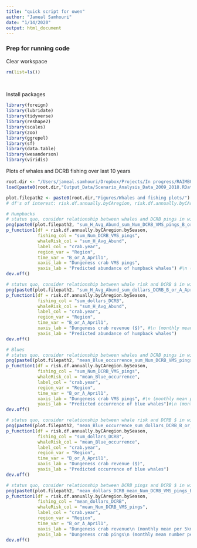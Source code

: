 ```yaml
---
title: "quick script for owen"
author: "Jameal Samhouri"
date: "1/14/2020"
output: html_document
---
```


### Prep for running code
Clear workspace
```r
rm(list=ls())
```
<br>

Install packages
```r
library(foreign)
library(lubridate)
library(tidyverse)
library(reshape2)
library(scales)
library(zoo)
library(ggrepel)
library(sf)
library(data.table)
library(wesanderson)
library(viridis)
```


Plots of whales and DCRB fishing over last 10 years
```r
root.dir <- "/Users/jameal.samhouri/Dropbox/Projects/In progress/RAIMBOW/Samhouri et al. whales risk/"
load(paste0(root.dir,"Output_Data/Scenario_Analysis_Data_2009_2018.RData"))

plot.filepath2 <- paste0(root.dir,"Figures/Whales and fishing plots/")
# df's of interest: risk.df.annually.byCAregion, risk.df.annually.byCAregion.bySeason, risk.df.annually.byAllBIAs, risk.df.annually.byAllBIAs.bySeason

# Humpbacks
# status quo, consider relationship between whales and DCRB pings in winter and spring by region
png(paste0(plot.filepath2, "sum_H_Avg_Abund_sum_Num_DCRB_VMS_pings_B_or_A_April1_CA_cenCA_v_norCA_2009-18.png"), width = 10, height = 8, units = "in", res = 300)
p_function1(df = risk.df.annually.byCAregion.bySeason, 
            fishing_col = "sum_Num_DCRB_VMS_pings", 
            whaleRisk_col = "sum_H_Avg_Abund", 
            label_col = "crab.year", 
            region_var = "Region", 
            time_var = "B_or_A_April1", 
            xaxis_lab = "Dungeness crab VMS pings", 
            yaxis_lab = "Predicted abundance of humpback whales") #\n (monthly mean number per 5km grid cell)
dev.off()

# status quo, consider relationship between whale risk and DCRB $ in winter and spring by region
png(paste0(plot.filepath2, "sum_H_Avg_Abund_sum_dollars_DCRB_B_or_A_April1_CA_cenCA_v_norCA_2009-18.png"), width = 10, height = 8, units = "in", res = 300)
p_function1(df = risk.df.annually.byCAregion.bySeason, 
            fishing_col = "sum_dollars_DCRB", 
            whaleRisk_col = "sum_H_Avg_Abund", 
            label_col = "crab.year", 
            region_var = "Region", 
            time_var = "B_or_A_April1", 
            xaxis_lab = "Dungeness crab revenue ($)", #\n (monthly mean per 5km grid cell)
            yaxis_lab = "Predicted abundance of humpback whales")
dev.off()

# Blues
# status quo, consider relationship between whales and DCRB pings in winter and spring by region
png(paste0(plot.filepath2, "mean_Blue_occurrence_sum_Num_DCRB_VMS_pings_B_or_A_April1_CA_cenCA_v_norCA_2009-18.png"), width = 10, height = 8, units = "in", res = 300)
p_function1(df = risk.df.annually.byCAregion.bySeason, 
            fishing_col = "sum_Num_DCRB_VMS_pings", 
            whaleRisk_col = "mean_Blue_occurrence", 
            label_col = "crab.year", 
            region_var = "Region", 
            time_var = "B_or_A_April1", 
            xaxis_lab = "Dungeness crab VMS pings", #\n (monthly mean per 5km grid cell)
            yaxis_lab = "Predicted occurrence of blue whales")#\n (monthly mean per 5km grid cell)
dev.off()

# status quo, consider relationship between whale risk and DCRB $ in winter and spring by region
png(paste0(plot.filepath2, "mean_Blue_occurrence_sum_dollars_DCRB_B_or_A_April1_CA_cenCA_v_norCA_2009-18.png"), width = 10, height = 8, units = "in", res = 300)
p_function1(df = risk.df.annually.byCAregion.bySeason, 
            fishing_col = "sum_dollars_DCRB", 
            whaleRisk_col = "mean_Blue_occurrence", 
            label_col = "crab.year", 
            region_var = "Region", 
            time_var = "B_or_A_April1", 
            xaxis_lab = "Dungeness crab revenue ($)", 
            yaxis_lab = "Predicted occurrence of blue whales")
dev.off()

# status quo, consider relationship between DCRB pings and DCRB $ in winter and spring by region
png(paste0(plot.filepath2, "mean_dollars_DCRB_mean_Num_DCRB_VMS_pings_B_or_A_April1_CA_cenCA_v_norCA_2009-18.png"), width = 10, height = 8, units = "in", res = 300)
p_function1(df = risk.df.annually.byCAregion.bySeason, 
            fishing_col = "mean_dollars_DCRB", 
            whaleRisk_col = "mean_Num_DCRB_VMS_pings", 
            label_col = "crab.year", 
            region_var = "Region", 
            time_var = "B_or_A_April1", 
            xaxis_lab = "Dungeness crab revenue\n (monthly mean per 5km grid cell)", 
            yaxis_lab = "Dungeness crab pings\n (monthly mean number per 5km grid cell)")
dev.off()

```
<br>
